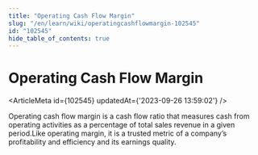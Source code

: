 ```yaml
---
title: "Operating Cash Flow Margin"
slug: "/en/learn/wiki/operatingcashflowmargin-102545"
id: "102545"
hide_table_of_contents: true
---
```



# Operating Cash Flow Margin

<ArticleMeta id={102545} updatedAt={'2023-09-26 13:59:02'} />
<div className='border-solid border-b border-t-0 my-4 border-[var(--ifm-color-gray-300)]' />

Operating cash flow margin is a cash flow ratio that measures cash from operating activities as a percentage of total sales revenue in a given period.Like operating margin, it is a trusted metric of a company’s profitability and efficiency and its earnings quality.
